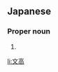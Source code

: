 ==Japanese==
{{ja-kanjitab|ふみ|たか}}

===Proper noun===
{{ja-pos|ふみたか|proper}}

# {{given name|male|lang=ja|sort=ふみたか}}

[[li:文高]]
